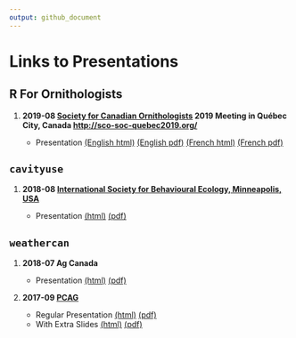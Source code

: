 ```yaml
---
output: github_document
---
```


# Links to Presentations

## R For Ornithologists

1. **2019-08 [Society for Canadian Ornithologists](https://www.sco-soc.ca/) 2019 Meeting in Québec City, Canada
<http://sco-soc-quebec2019.org/>**

    - Presentation [(English html)](http://steffilazerte.github.io/Presentations/2019-08%20SOC%20-%20R%20Symposium/LaZerte_SCO_SOC_2019_en.html) [(English pdf)](http://steffilazerte.github.io/Presentations/2019-08%20SOC%20-%20R%20Symposium/LaZerte_SCO_SOC_2019_en.pdf) [(French html)](http://steffilazerte.github.io/Presentations/2019-08%20SOC%20-%20R%20Symposium/LaZerte_SCO_SOC_2019_fr.html) [(French pdf)](http://steffilazerte.github.io/Presentations/2019-08%20SOC%20-%20R%20Symposium/LaZerte_SCO_SOC_2019_fr.pdf)

## `cavityuse`

1. **2018-08 [International Society for Behavioural Ecology, Minneapolis, USA](http://www.behavecol.com)**

    - Presentation [(html)](http://steffilazerte.github.io/Presentations/2018-08%20ISBE/LaZerte_ISBE_2018.html) [(pdf)](http://steffilazerte.github.io/Presentations/2018-08%20ISBE/LaZerte_Gow_ISBE_cavityuse.pdf)

## `weathercan`

1. **2018-07 Ag Canada**

    - Presentation [(html)](http://steffilazerte.github.io/Presentations/2018-07%20Ag%20Canada%20-%20weathercan/LaZerte_AGCAN_2018_weathercan.html) [(pdf)](http://steffilazerte.github.io/Presentations/2018-07%20Ag%20Canada%20-%20weathercan/LaZerte_AGCAN_2018_weathercan.pdf)

2. **2017-09 [PCAG](http://pcag.uwinnipeg.ca/PCAG2017.html)**
  
    - Regular Presentation [(html)](https://steffilazerte.github.io/Presentations/2017-09%20PCAG%20-%20weathercan/LaZerte_PCAG_2017_weathercan.html) [(pdf)](https://steffilazerte.github.io/Presentations/2017-09%20PCAG%20-%20weathercan/LaZerte_PCAG_2017_weathercan.pdf)
    - With Extra Slides [(html)](https://steffilazerte.github.io/Presentations/2017-09%20PCAG%20-%20weathercan/LaZerte_PCAG_2017_weathercan_extra.html) [(pdf)](https://steffilazerte.github.io/Presentations/2017-09%20PCAG%20-%20weathercan/LaZerte_PCAG_2017_weathercan_extra.pdf)